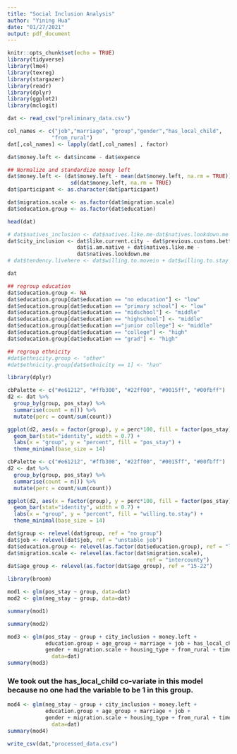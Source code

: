 ```yaml
---
title: "Social Inclusion Analysis"
author: "Yining Hua"
date: "01/27/2021"
output: pdf_document
---
```


```r
knitr::opts_chunk$set(echo = TRUE)
library(tidyverse)
library(lme4)
library(texreg)
library(stargazer)
library(readr)
library(dplyr)
library(ggplot2)
library(mclogit)
```

```r
dat <- read_csv("preliminary_data.csv")

col_names <- c("job","marriage", "group","gender","has_local_child",
              "from_rural")
dat[,col_names] <- lapply(dat[,col_names] , factor)

dat$money.left <- dat$income - dat$expence

## Normalize and standardize money left 
dat$money.left <- (dat$money.left - mean(dat$money.left, na.rm = TRUE)) / 
                    sd(dat$money.left, na.rm = TRUE)
dat$participant <- as.character(dat$participant)

dat$migration.scale <- as.factor(dat$migration.scale)
dat$education.group <- as.factor(dat$education)
```

```r
head(dat)
```

```r
# dat$natives_inclusion <- dat$natives.like.me-dat$natives.lookdown.me
dat$city_inclusion <- dat$like.current.city - dat$previous.customs.better +
                      dat$i.am.native + dat$natives.like.me - 
                      dat$natives.lookdown.me
# dat$tendency.livehere <- dat$willing.to.movein + dat$willing.to.stay

dat
```
```r
## regroup education
dat$education.group <- NA
dat$education.group[dat$education == "no education"] <- "low"
dat$education.group[dat$education == "primary school"] <- "low"
dat$education.group[dat$education == "midschool"] <- "middle"
dat$education.group[dat$education == "highschool"] <- "middle"
dat$education.group[dat$education =="junior college"] <- "middle"
dat$education.group[dat$education == "college"] <- "high"
dat$education.group[dat$education == "grad"] <- "high"
```

```r
## regroup ethnicity 
#dat$ethnicity.group <- "other"
#dat$ethnicity.group[dat$ethnicity == 1] <- "han"
```
```r
library(dplyr)
```

```r
cbPalette <- c("#e61212", "#ffb300", "#22ff00", "#0015ff", "#00fbff")
d2 <- dat %>% 
  group_by(group, pos_stay) %>% 
  summarise(count = n()) %>% 
  mutate(perc = count/sum(count))

ggplot(d2, aes(x = factor(group), y = perc*100, fill = factor(pos_stay))) +
  geom_bar(stat="identity", width = 0.7) +
  labs(x = "group", y = "percent", fill = "pos_stay") +
  theme_minimal(base_size = 14)
```

```r
cbPalette <- c("#e61212", "#ffb300", "#22ff00", "#0015ff", "#00fbff")
d2 <- dat %>% 
  group_by(group, pos_stay) %>% 
  summarise(count = n()) %>% 
  mutate(perc = count/sum(count))

ggplot(d2, aes(x = factor(group), y = perc*100, fill = factor(pos_stay))) +
  geom_bar(stat="identity", width = 0.7) +
  labs(x = "group", y = "percent", fill = "willing.to.stay") +
  theme_minimal(base_size = 14)
```



```r
dat$group <- relevel(dat$group, ref = "no group")
dat$job <- relevel(dat$job, ref = "unstable job")
dat$education.group <- relevel(as.factor(dat$education.group), ref = "low")
dat$migration.scale <- relevel(as.factor(dat$migration.scale), 
                                            ref = "intercounty")
dat$age_group <- relevel(as.factor(dat$age_group), ref = "15-22")


```

```r
library(broom)

mod1 <- glm(pos_stay ~ group, data=dat)
mod2 <- glm(neg_stay ~ group, data=dat)
```

```r
summary(mod1)
```
```r
summary(mod2)
```


```r
mod3 <- glm(pos_stay ~ group + city_inclusion + money.left + 
            education.group + age_group + marriage + job + has_local_child + 
            gender + migration.scale + housing_type + from_rural + time_stayed, 
              data=dat)
summary(mod3)
```

### We took out the has_local_child co-variate in this model because no one had the variable to be 1 in this group.

```r
mod4 <- glm(neg_stay ~ group + city_inclusion + money.left + 
            education.group + age_group + marriage + job + 
            gender + migration.scale + housing_type + from_rural + time_stayed,
              data=dat)
summary(mod4)
```


```r
write_csv(dat,"processed_data.csv")
```


